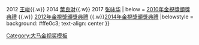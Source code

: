 {{Navbox
| name = 大马金视奖最佳男配角
| titlestyle = background：Light Blue
| title = {{MAS}} [[大马NTV7金视奖]] - [[金視獎獎項列表#最佳男配角|最佳男配角]]
| groupstyle = background：#dcb28c
| group1 = 2010年代
| list1 = 2010 [[张顺源]] {{.w}} 2012 [[王骏 (演员)|王峻]]{{.w}} 2014 [[葉良財]]{{.w}} 2017 [[张咏华]]
| below = [[2010年金視獎頒獎典禮]] {{.w}} [[2012年金視獎頒獎典禮]] {{.w}}[[2014年金視獎頒獎典禮]]
|belowstyle = background: #ffe0c3; text-align: center
}}<noinclude>
{{collapsible option}}
[[Category:大马金视奖模板]]
</noinclude>